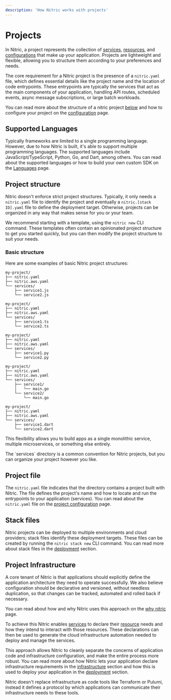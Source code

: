```yaml
---
description: 'How Nitric works with projects'
---
```


# Projects

In Nitric, a project represents the collection of [services](./infrastructure/services), [resources](./infrastructure/resources), and [configurations](./projects/configuration) that make up your application. Projects are lightweight and flexible, allowing you to structure them according to your preferences and needs.

The core requirement for a Nitric project is the presence of a `nitric.yaml` file, which defines essential details like the project name and the location of code entrypoints. These entrypoints are typically the services that act as the main components of your application, handling API routes, scheduled events, async message subscriptions, or large batch workloads.

You can read more about the structure of a nitric project [below](#project-structure) and how to configure your project on the [configuration](./projects/configuration) page.

## Supported Languages

Typically frameworks are limited to a single programming language. However, due to how Nitric is built, it's able to support multiple programming languages. The supported languages include JavaScript/TypeScript, Python, Go, and Dart, among others. You can read about the supported languages or how to build your own custom SDK on the [Languages](/reference/languages) page.

## Project structure

Nitric doesn't enforce strict project structures. Typically, it only needs a `nitric.yaml` file to identify the project and eventually a `nitric.[stack ID].yaml` file to define the deployment target. Otherwise, projects can be organized in any way that makes sense for you or your team.

We recommend starting with a template, using the `nitric new` CLI command. These templates often contain an opinionated project structure to get you started quickly, but you can then modify the project structure to suit your needs.

### Basic structure

Here are some examples of basic Nitric project structures:

<CodeTabs>

<TabItem label="JavaScript">

```text JavaScript
my-project/
├── nitric.yaml
├── nitric.aws.yaml
└── services/
    ├── service1.js
    └── service2.js
```

</TabItem>

<TabItem label="TypeScript">

```text JavaScript
my-project/
├── nitric.yaml
├── nitric.aws.yaml
└── services/
    ├── service1.ts
    └── service2.ts
```

</TabItem>

<TabItem label="Python">

```text Python
my-project/
├── nitric.yaml
├── nitric.aws.yaml
└── services/
    ├── service1.py
    └── service2.py
```

</TabItem>

<TabItem label="Go">

```text Go
my-project/
├── nitric.yaml
├── nitric.aws.yaml
└── services/
    ├── service1/
    │   └── main.go
    └── service2/
        └── main.go
```

</TabItem>

<TabItem label="Dart">

```text
my-project/
├── nitric.yaml
├── nitric.aws.yaml
└── services/
    ├── service1.dart
    └── service2.dart
```

</TabItem>

</CodeTabs>

This flexibility allows you to build apps as a single monolithic service, multiple microservices, or something else entirely.

<Note>
  The `services` directory is a common convention for Nitric projects, but you
  can organize your project however you like.
</Note>

## Project file

The `nitric.yaml` file indicates that the directory contains a project built with Nitric. The file defines the project's name and how to locate and run the entrypoints to your application (services). You can read about the `nitric.yaml` file on the [project configuration](./projects/configuration) page.

## Stack files

Nitric projects can be deployed to multiple environments and cloud providers; stack files identify these deployment targets. These files can be created by running the `nitric stack new` CLI command. You can read more about stack files in the [deployment](./deployment) section.

## Project Infrastructure

A core tenant of Nitric is that applications should explicitly define the application architecture they need to operate successfully. We also believe configuration should be declarative and versioned, without needless duplication, so that changes can be tracked, automated and rolled back if necessary.

You can read about how and why Nitric uses this approach on the [why nitric](/foundations/why-nitric) page.

To achieve this Nitric enables [services](./infrastructure/services) to declare their [resource](./infrastructure/resources) needs and how they intend to interact with those resources. These declarations can then be used to generate the cloud infrastructure automation needed to deploy and manage the services.

This approach allows Nitric to cleanly separate the concerns of application code and infrastructure configuration, and make the entire process more robust. You can read more about how Nitric lets your application declare infrastructure requirements in the [infrastructure](./infrastructure) section and how this is used to deploy your application in the [deployment](./deployment) section.

<Note>
  Nitric doesn't replace infrastructure as code tools like Terraform or Pulumi,
  instead it defines a protocol by which applications can communicate their
  infrastructure needs to these tools.
</Note>

